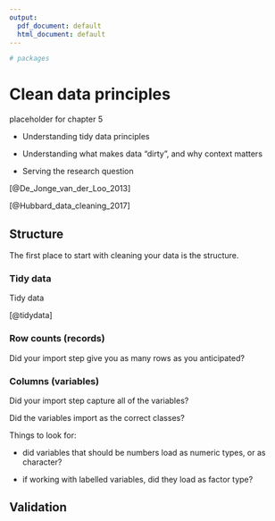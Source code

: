 ```yaml
---
output:
  pdf_document: default
  html_document: default
---
```



<!-- 
This file by Martin Monkman is licensed under a Creative Commons Attribution 4.0 International License. 
-->



```r

# packages

```


# Clean data principles {#clean-data}

placeholder for chapter 5


* Understanding tidy data principles

* Understanding what makes data “dirty”, and why context matters

* Serving the research question



[@De_Jonge_van_der_Loo_2013]

[@Hubbard_data_cleaning_2017]



## Structure

The first place to start with cleaning your data is the structure.


### Tidy data

Tidy data\index{tidy data}

[@tidydata]



### Row counts (records)

Did your import step give you as many rows as you anticipated?


### Columns (variables)

Did your import step capture all of the variables?

Did the variables import as the correct classes?

Things to look for:

* did variables that should be numbers load as numeric types, or as character?

* if working with labelled variables, did they load as factor type?



## Validation



